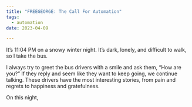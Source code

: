 ```yaml
---
title: "FREEGEORGE: The Call For Automation"
tags:
  - automation
date: 2023-04-09

---
```

It’s 11:04 PM on a snowy winter night. It’s dark, lonely, and difficult to walk, so I take the bus.

I always try to greet the bus drivers with a smile and ask them, “How are you?” If they reply and seem like they want to keep going, we continue talking. These drivers have the most interesting stories, from pain and regrets to happiness and gratefulness. 

On this night,